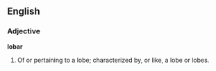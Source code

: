 ==English==

===Adjective===

'''lobar'''

#Of or pertaining to a lobe; characterized by, or like, a lobe or lobes.